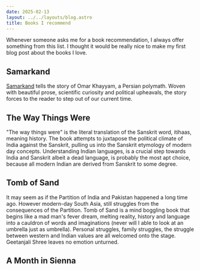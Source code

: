 ```yaml
---
date: 2025-02-13
layout: ../../layouts/blog.astro
title: Books I recommend
---
```

Whenever someone asks me for a book recommendation, I always offer something from this list. I thought it would be really nice to make my first blog post about the books I love.

## Samarkand
[Samarkand](https://www.goodreads.com/book/show/142395) tells the story of Omar Khayyam, a Persian polymath. Woven with beautiful prose, scientific curiosity and political upheavals, the story forces to the reader to step out of our current time.

## The Way Things Were
"The way things were" is the literal translation of the Sanskrit word, <span class="italic">itihaas</span>, meaning history. 
The book attempts to juxtapose the political climate of India against the Sanskrit, pulling us into the Sanskrit etymology of modern day concepts. 
Understanding Indian languages, is a crucial step towards India and Sanskrit albeit a dead language, is probably the most apt choice, because all modern Indian are derived from Sanskrit to some degree.

## Tomb of Sand
It may seem as if the Partition of India and Pakistan happened a long time ago. However modern-day South Asia, still struggles from the consequences of the Partition. Tomb of Sand is a mind boggling book that begins like a mad man's fever dream, melting reality, history and language into a cauldron of words and imaginations (never will I able to look at an umbrella just as umbrella). Personal struggles, family struggles, the struggle between western and Indian values are all welcomed onto the stage. Geetanjali Shree leaves no emotion unturned.

## A Month in Sienna